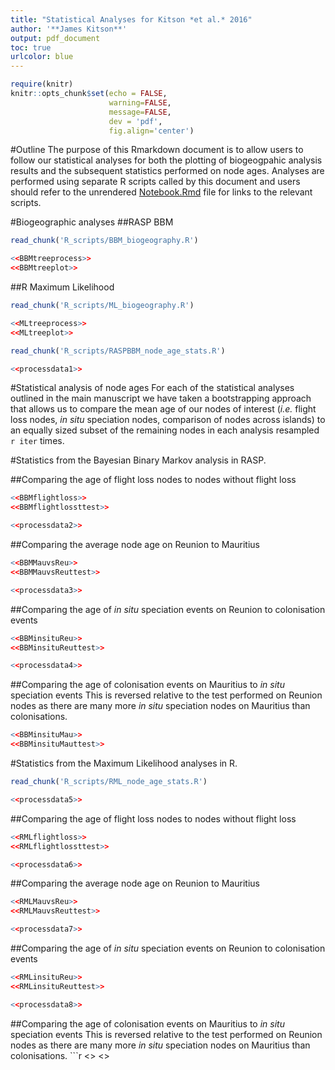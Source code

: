 ```yaml
---
title: "Statistical Analyses for Kitson *et al.* 2016"
author: '**James Kitson**'
output: pdf_document
toc: true
urlcolor: blue
---
```


```r
require(knitr)
knitr::opts_chunk$set(echo = FALSE,
                      warning=FALSE,
                      message=FALSE,
                      dev = 'pdf',
                      fig.align='center')
```
\newpage
#Outline
The purpose of this Rmarkdown document is to allow users to follow our statistical analyses for both the plotting of biogeogpahic analysis results and the subsequent statistics performed on node ages. Analyses are performed using separate R scripts called by this document and users should refer to the unrendered [Notebook.Rmd](https://github.com/James-Kitson/Biogeography/blob/master/Notebook.Rmd) file for links to the relevant scripts.

#Biogeographic analyses
##RASP BBM
```r
read_chunk('R_scripts/BBM_biogeography.R')
```
```r
<<BBMtreeprocess>>
<<BBMtreeplot>>
```
\newpage
##R Maximum Likelihood
```r
read_chunk('R_scripts/ML_biogeography.R')
```
```r
<<MLtreeprocess>>
<<MLtreeplot>>
```
\newpage
```r
read_chunk('R_scripts/RASPBBM_node_age_stats.R')
```
```r
<<processdata1>>
```
#Statistical analysis of node ages
For each of the statistical analyses outlined in the main manuscript we have taken a bootstrapping approach that allows us to compare the mean age of our nodes of interest (*i.e.* flight loss nodes, *in situ* speciation nodes, comparison of nodes across islands) to an equally sized subset of the remaining nodes in each analysis resampled `r iter` times.

#Statistics from the Bayesian Binary Markov analysis in RASP.

##Comparing the age of flight loss nodes to nodes without flight loss
```r
<<BBMflightloss>>
<<BBMflightlossttest>>
```
\newpage
```r
<<processdata2>>
```
##Comparing the average node age on Reunion to Mauritius
```r
<<BBMMauvsReu>>
<<BBMMauvsReuttest>>
```
\newpage
```r
<<processdata3>>
```
##Comparing the age of *in situ* speciation events on Reunion to colonisation events
```r
<<BBMinsituReu>>
<<BBMinsituReuttest>>
```
\newpage
```r
<<processdata4>>
```
##Comparing the age of colonisation events on Mauritius to *in situ* speciation events
This is reversed relative to the test performed on Reunion nodes as there are many more *in situ* speciation nodes on Mauritius than colonisations.

```r
<<BBMinsituMau>>
<<BBMinsituMauttest>>
```
\newpage
#Statistics from the Maximum Likelihood analyses in R.
```r
read_chunk('R_scripts/RML_node_age_stats.R')
```
```r
<<processdata5>>
```
##Comparing the age of flight loss nodes to nodes without flight loss
```r
<<RMLflightloss>>
<<RMLflightlossttest>>
```
\newpage  
```r
<<processdata6>>
```
##Comparing the average node age on Reunion to Mauritius
```r
<<RMLMauvsReu>>
<<RMLMauvsReuttest>>
```
\newpage
```r
<<processdata7>>
```
##Comparing the age of *in situ* speciation events on Reunion to colonisation events
```r
<<RMLinsituReu>>
<<RMLinsituReuttest>>
```
\newpage
```r
<<processdata8>>
```
##Comparing the age of colonisation events on Mauritius to *in situ* speciation events
This is reversed relative to the test performed on Reunion nodes as there are many more *in situ* speciation nodes on Mauritius than colonisations.
```r
<<RMLinsituMau>>
<<RMLinsituMauttest>>